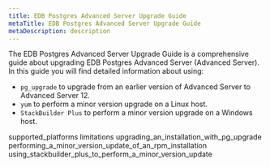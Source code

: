 ```yaml
---
title: EDB Postgres Advanced Server Upgrade Guide
metaTitle: EDB Postgres Advanced Server Upgrade Guide
metaDescription: description
---
```


The EDB Postgres Advanced Server Upgrade Guide is a comprehensive guide
about upgrading EDB Postgres Advanced Server (Advanced Server). In this
guide you will find detailed information about using:

  - `pg_upgrade` to upgrade from an earlier version of Advanced Server
    to Advanced Server 12.
  - `yum` to perform a minor version upgrade on a Linux host.
  - `StackBuilder Plus` to perform a minor version upgrade on a Windows
    host.

<div class="toctree" data-maxdepth="5">

supported\_platforms limitations
upgrading\_an\_installation\_with\_pg\_upgrade
performing\_a\_minor\_version\_update\_of\_an\_rpm\_installation
using\_stackbuilder\_plus\_to\_perform\_a\_minor\_version\_update

</div>

